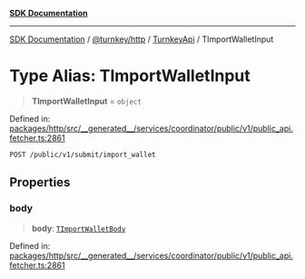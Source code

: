 [**SDK Documentation**](../../../../../README.mdx)

***

[SDK Documentation](../../../../../packages.mdx) / [@turnkey/http](../../../README.mdx) / [TurnkeyApi](../README.mdx) / TImportWalletInput

# Type Alias: TImportWalletInput

> **TImportWalletInput** = `object`

Defined in: [packages/http/src/\_\_generated\_\_/services/coordinator/public/v1/public\_api.fetcher.ts:2861](https://github.com/tkhq/sdk/blob/e1b1a69bdd608320aaf03cc2dbbf68dc0c52b28d/packages/http/src/__generated__/services/coordinator/public/v1/public_api.fetcher.ts#L2861)

`POST /public/v1/submit/import_wallet`

## Properties

### body

> **body**: [`TImportWalletBody`](TImportWalletBody.mdx)

Defined in: [packages/http/src/\_\_generated\_\_/services/coordinator/public/v1/public\_api.fetcher.ts:2861](https://github.com/tkhq/sdk/blob/e1b1a69bdd608320aaf03cc2dbbf68dc0c52b28d/packages/http/src/__generated__/services/coordinator/public/v1/public_api.fetcher.ts#L2861)
